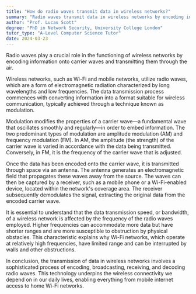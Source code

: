 ```yaml
---
title: "How do radio waves transmit data in wireless networks?"
summary: "Radio waves transmit data in wireless networks by encoding information onto carrier waves and broadcasting them through space."
author: "Prof. Lucas Scott"
degree: "PhD in Network Security, University College London"
tutor_type: "A-Level Computer Science Tutor"
date: 2024-03-23
---
```


Radio waves play a crucial role in the functioning of wireless networks by encoding information onto carrier waves and transmitting them through the air.

Wireless networks, such as Wi-Fi and mobile networks, utilize radio waves, which are a form of electromagnetic radiation characterized by long wavelengths and low frequencies. The data transmission process commences with converting information into a format suitable for wireless communication, typically achieved through a technique known as modulation.

Modulation modifies the properties of a carrier wave—a fundamental wave that oscillates smoothly and regularly—in order to embed information. The two predominant types of modulation are amplitude modulation (AM) and frequency modulation (FM). In AM, the amplitude (the strength) of the carrier wave is varied in accordance with the data being transmitted. Conversely, in FM, it is the frequency of the carrier wave that is adjusted.

Once the data has been encoded onto the carrier wave, it is transmitted through space via an antenna. The antenna generates an electromagnetic field that propagates these waves away from the source. The waves can then be captured by a receiver, such as a mobile phone or a Wi-Fi-enabled device, located within the network's coverage area. The receiver subsequently demodulates the signal, extracting the original data from the encoded carrier wave.

It is essential to understand that the data transmission speed, or bandwidth, of a wireless network is affected by the frequency of the radio waves employed. Higher frequencies can accommodate more data but have shorter ranges and are more susceptible to obstruction by physical obstacles. This characteristic explains why Wi-Fi networks, which operate at relatively high frequencies, have limited range and can be interrupted by walls and other obstructions.

In conclusion, the transmission of data in wireless networks involves a sophisticated process of encoding, broadcasting, receiving, and decoding radio waves. This technology underpins the wireless connectivity we depend on in our daily lives, enabling everything from mobile internet access to home Wi-Fi networks.
    